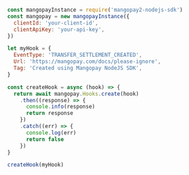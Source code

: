   
```javascript NodeJS  

const mangopayInstance = require('mangopay2-nodejs-sdk')
const mangopay = new mangopayInstance({
  clientId: 'your-client-id',
  clientApiKey: 'your-api-key',
})

let myHook = {
  EventType: 'TRANSFER_SETTLEMENT_CREATED',
  Url: 'https://mangopay.com/docs/please-ignore',
  Tag: 'Created using Mangopay NodeJS SDK',
}

const createHook = async (hook) => {
  return await mangopay.Hooks.create(hook)
    .then((response) => {
      console.info(response)
      return response
    })
    .catch((err) => {
      console.log(err)
      return false
    })
}

createHook(myHook)  
```